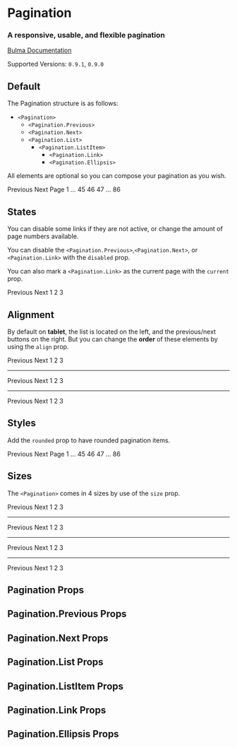 

<Meta title="Components/Pagination" component={Pagination} />

# Pagination

### A responsive, usable, and flexible **pagination**

[Bulma Documentation](https://bulma.io/documentation/components/pagination/)

Supported Versions: `0.9.1`, `0.9.0`

## Default

The Pagination structure is as follows:

- `<Pagination>`
  - `<Pagination.Previous>`
  - `<Pagination.Next>`
  - `<Pagination.List>`
    - `<Pagination.ListItem>`
      - `<Pagination.Link>`
      - `<Pagination.Ellipsis>`

All elements are optional so you can compose your pagination as you wish.

<Canvas>
  <Story name="Default">
    <Pagination>
      <Pagination.Previous>Previous</Pagination.Previous>
      <Pagination.Next>Next Page</Pagination.Next>
      <Pagination.List>
        <Pagination.ListItem>
          <Pagination.Link>1</Pagination.Link>
        </Pagination.ListItem>
        <Pagination.ListItem>
          <Pagination.Ellipsis>&hellip;</Pagination.Ellipsis>
        </Pagination.ListItem>
        <Pagination.ListItem>
          <Pagination.Link>45</Pagination.Link>
        </Pagination.ListItem>
        <Pagination.ListItem>
          <Pagination.Link>46</Pagination.Link>
        </Pagination.ListItem>
        <Pagination.ListItem>
          <Pagination.Link>47</Pagination.Link>
        </Pagination.ListItem>
        <Pagination.ListItem>
          <Pagination.Ellipsis>&hellip;</Pagination.Ellipsis>
        </Pagination.ListItem>
        <Pagination.ListItem>
          <Pagination.Link>86</Pagination.Link>
        </Pagination.ListItem>
      </Pagination.List>
    </Pagination>
  </Story>
</Canvas>

## States

You can disable some links if they are not active, or change the amount of page numbers available.

You can disable the `<Pagination.Previous>`,`<Pagination.Next>`, or `<Pagination.Link>` with the `disabled` prop.

You can also mark a `<Pagination.Link>` as the current page with the `current` prop.

<Canvas>
  <Story name="States">
    <Pagination>
      <Pagination.Previous disabled>Previous</Pagination.Previous>
      <Pagination.Next>Next</Pagination.Next>
      <Pagination.List>
        <Pagination.ListItem>
          <Pagination.Link current>1</Pagination.Link>
        </Pagination.ListItem>
        <Pagination.ListItem>
          <Pagination.Link>2</Pagination.Link>
        </Pagination.ListItem>
        <Pagination.ListItem>
          <Pagination.Link>3</Pagination.Link>
        </Pagination.ListItem>
      </Pagination.List>
    </Pagination>
  </Story>
</Canvas>

## Alignment

By default on **tablet**, the list is located on the left, and the previous/next buttons on the right. But you can change the **order** of these elements by using the `align` prop.

<Canvas>
  <Story name="Alignment">
    <Pagination>
      <Pagination.Previous>Previous</Pagination.Previous>
      <Pagination.Next>Next</Pagination.Next>
      <Pagination.List>
        <Pagination.ListItem>
          <Pagination.Link>1</Pagination.Link>
        </Pagination.ListItem>
        <Pagination.ListItem>
          <Pagination.Link>2</Pagination.Link>
        </Pagination.ListItem>
        <Pagination.ListItem>
          <Pagination.Link>3</Pagination.Link>
        </Pagination.ListItem>
      </Pagination.List>
    </Pagination>
    <hr />
    <Pagination align="center">
      <Pagination.Previous>Previous</Pagination.Previous>
      <Pagination.Next>Next</Pagination.Next>
      <Pagination.List>
        <Pagination.ListItem>
          <Pagination.Link>1</Pagination.Link>
        </Pagination.ListItem>
        <Pagination.ListItem>
          <Pagination.Link>2</Pagination.Link>
        </Pagination.ListItem>
        <Pagination.ListItem>
          <Pagination.Link>3</Pagination.Link>
        </Pagination.ListItem>
      </Pagination.List>
    </Pagination>
    <hr />
    <Pagination align="right">
      <Pagination.Previous>Previous</Pagination.Previous>
      <Pagination.Next>Next</Pagination.Next>
      <Pagination.List>
        <Pagination.ListItem>
          <Pagination.Link>1</Pagination.Link>
        </Pagination.ListItem>
        <Pagination.ListItem>
          <Pagination.Link>2</Pagination.Link>
        </Pagination.ListItem>
        <Pagination.ListItem>
          <Pagination.Link>3</Pagination.Link>
        </Pagination.ListItem>
      </Pagination.List>
    </Pagination>
  </Story>
</Canvas>

## Styles

Add the `rounded` prop to have rounded pagination items.

<Canvas>
  <Story name="Rounded">
    <Pagination rounded>
      <Pagination.Previous>Previous</Pagination.Previous>
      <Pagination.Next>Next Page</Pagination.Next>
      <Pagination.List>
        <Pagination.ListItem>
          <Pagination.Link>1</Pagination.Link>
        </Pagination.ListItem>
        <Pagination.ListItem>
          <Pagination.Ellipsis>&hellip;</Pagination.Ellipsis>
        </Pagination.ListItem>
        <Pagination.ListItem>
          <Pagination.Link>45</Pagination.Link>
        </Pagination.ListItem>
        <Pagination.ListItem>
          <Pagination.Link>46</Pagination.Link>
        </Pagination.ListItem>
        <Pagination.ListItem>
          <Pagination.Link>47</Pagination.Link>
        </Pagination.ListItem>
        <Pagination.ListItem>
          <Pagination.Ellipsis>&hellip;</Pagination.Ellipsis>
        </Pagination.ListItem>
        <Pagination.ListItem>
          <Pagination.Link>86</Pagination.Link>
        </Pagination.ListItem>
      </Pagination.List>
    </Pagination>
  </Story>
</Canvas>

## Sizes

The `<Pagination>` comes in 4 sizes by use of the `size` prop.

<Canvas>
  <Story name="Sizes">
    <Pagination size="small">
      <Pagination.Previous>Previous</Pagination.Previous>
      <Pagination.Next>Next</Pagination.Next>
      <Pagination.List>
        <Pagination.ListItem>
          <Pagination.Link>1</Pagination.Link>
        </Pagination.ListItem>
        <Pagination.ListItem>
          <Pagination.Link>2</Pagination.Link>
        </Pagination.ListItem>
        <Pagination.ListItem>
          <Pagination.Link>3</Pagination.Link>
        </Pagination.ListItem>
      </Pagination.List>
    </Pagination>
    <hr />
    <Pagination>
      <Pagination.Previous>Previous</Pagination.Previous>
      <Pagination.Next>Next</Pagination.Next>
      <Pagination.List>
        <Pagination.ListItem>
          <Pagination.Link>1</Pagination.Link>
        </Pagination.ListItem>
        <Pagination.ListItem>
          <Pagination.Link>2</Pagination.Link>
        </Pagination.ListItem>
        <Pagination.ListItem>
          <Pagination.Link>3</Pagination.Link>
        </Pagination.ListItem>
      </Pagination.List>
    </Pagination>
    <hr />
    <Pagination size="medium">
      <Pagination.Previous>Previous</Pagination.Previous>
      <Pagination.Next>Next</Pagination.Next>
      <Pagination.List>
        <Pagination.ListItem>
          <Pagination.Link>1</Pagination.Link>
        </Pagination.ListItem>
        <Pagination.ListItem>
          <Pagination.Link>2</Pagination.Link>
        </Pagination.ListItem>
        <Pagination.ListItem>
          <Pagination.Link>3</Pagination.Link>
        </Pagination.ListItem>
      </Pagination.List>
    </Pagination>
    <hr />
    <Pagination size="large">
      <Pagination.Previous>Previous</Pagination.Previous>
      <Pagination.Next>Next</Pagination.Next>
      <Pagination.List>
        <Pagination.ListItem>
          <Pagination.Link>1</Pagination.Link>
        </Pagination.ListItem>
        <Pagination.ListItem>
          <Pagination.Link>2</Pagination.Link>
        </Pagination.ListItem>
        <Pagination.ListItem>
          <Pagination.Link>3</Pagination.Link>
        </Pagination.ListItem>
      </Pagination.List>
    </Pagination>
  </Story>
</Canvas>

## Pagination Props

<ArgsTable of={Pagination} />

## Pagination.Previous Props

<ArgsTable of={Pagination.Previous} />

## Pagination.Next Props

<ArgsTable of={Pagination.Next} />

## Pagination.List Props

<ArgsTable of={Pagination.List} />

## Pagination.ListItem Props

<ArgsTable of={Pagination.ListItem} />

## Pagination.Link Props

<ArgsTable of={Pagination.Link} />

## Pagination.Ellipsis Props

<ArgsTable of={Pagination.Ellipsis} />
